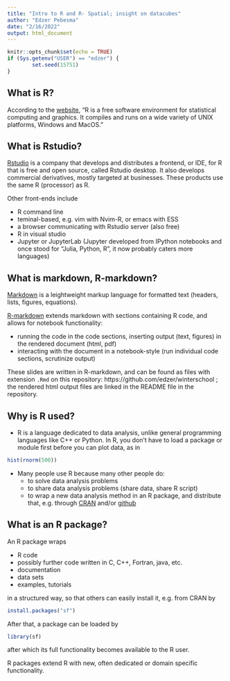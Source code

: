 ```yaml
---
title: "Intro to R and R- Spatial; insight on datacubes"
author: "Edzer Pebesma"
date: "2/16/2022"
output: html_document
---
```


```r
knitr::opts_chunk$set(echo = TRUE)
if (Sys.getenv("USER") == "edzer") {
		set.seed(15751)
}
```

## What is R?

According to the [website](https://r-project.org), "R is a free
software environment for statistical computing and graphics. It
compiles and runs on a wide variety of UNIX platforms, Windows
and MacOS."


## What is Rstudio?

[Rstudio](https://rstudio.com/) is a company that develops and
distributes a frontend, or IDE, for R that is free and open source,
called Rstudio desktop. It also develops commercial derivatives,
mostly targeted at businesses. These products use the same R
(processor) as R.

Other front-ends include 

* R command line
* teminal-based, e.g. vim with Nvim-R, or emacs with ESS
* a browser communicating with Rstudio server (also free)
* R in visual studio
* Jupyter or JupyterLab (Jupyter developed from IPython notebooks and once stood for "Julia, Python, R", it now probably caters more languages)

## What is markdown, R-markdown?

[Markdown](https://en.wikipedia.org/wiki/Markdown) is a leightweight
markup language for formatted text (headers, lists, figures, equations). 

[R-markdown](https://rmarkdown.rstudio.com/) extends markdown with 
sections containing R code, and allows for notebook functionality:

* running the code in the code sections, inserting output (text, figures) in the rendered document (html, pdf)
* interacting with the document in a notebook-style (run individual code sections, scrutinize output)

These slides are written in R-markdown, and can be found as files with extension `.Rmd` on this repository: https://github.com/edzer/winterschool ; the rendered html output files are linked in the README file in the repository.

## Why is R used?

* R is a language dedicated to data analysis, unlike general programming languages like C++ or Python. In R, you don't have to load a package or module first before you can plot data, as in
 
```r
hist(rnorm(500))
```

* Many people use R because many other people do:
    * to solve data analysis problems
    * to share data analysis problems (share data, share R script)
    * to wrap a new data analysis method in an R package, and distribute that, e.g. through [CRAN](https://cran.r-project.org/) and/or [github](https://github.com/r-spatial/stars)


## What is an R package?

An R package wraps

* R code
* possibly further code written in C, C++, Fortran, java, etc.
* documentation
* data sets
* examples, tutorials

in a structured way, so that others can easily install it, e.g. from CRAN by

```r
install.packages("sf")
```

After that, a package can be loaded by

```r
library(sf)
```

after which its full functionality becomes available to the R user.

R packages extend R with new, often dedicated or domain specific functionality.


